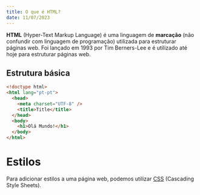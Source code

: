 ```yaml
---
title: O que é HTML?
date: 11/07/2023
---
```


**HTML** (Hyper-Text Markup Language) é uma linguagem de **marcação** (não confundir com linguagem de programação) utilizada para estruturar páginas web. Foi lançado em 1993 por Tim Berners-Lee e é utilizado até hoje para estruturar páginas web.

## Estrutura básica

```html
<!doctype html>
<html lang="pt-pt">
  <head>
    <meta charset="UTF-8" />
    <title>Title</title>
  </head>
  <body>
    <h1>Olá Mundo!</h1>
  </body>
</html>
```

# Estilos

Para adicionar estilos a uma página web, podemos utilizar [CSS](./css) (Cascading Style Sheets).
